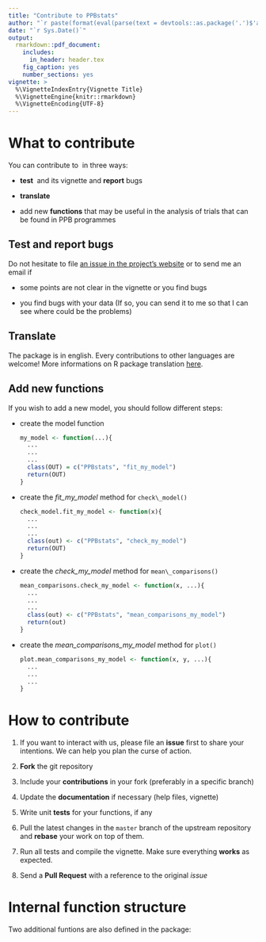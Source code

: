 ```yaml
---
title: "Contribute to PPBstats"
author: "`r paste(format(eval(parse(text = devtools::as.package('.')$'authors@r')), include = c('given', 'family')), collapse = ', ')`"
date: "`r Sys.Date()`"
output:
  rmarkdown::pdf_document:
    includes: 
      in_header: header.tex
    fig_caption: yes
    number_sections: yes
vignette: >
  %\VignetteIndexEntry{Vignette Title}
  %\VignetteEngine{knitr::rmarkdown}
  %\VignetteEncoding{UTF-8}
---
```


\newcommand{\pack}{\texttt{PPBstats}}


# What to contribute

You can contribute to \pack\ in three ways:

- __test__ \pack\ and its vignette and __report__ bugs

- __translate__ \pack

- add new __functions__ that may be useful in the analysis of trials that can be
found in PPB programmes


## Test and report bugs

Do not hesitate to file [an issue in the project's website](https://github.com/priviere/PPBstats/issues)
or to send me an email if

- some points are not clear in the vignette or you find bugs

- you find bugs with your data (If so, you can send it to me so that I can see
where could be the problems)


## Translate

The package is in english. 
Every contributions to other languages are welcome!
More informations on R package translation
[here](http://developer.r-project.org/Translations30.html).

## Add new functions

If you wish to add a new model, you should follow different steps:

- create the model function

    ```r
    my_model <- function(...){
      ...
      ...
      ...
      class(OUT) = c("PPBstats", "fit_my_model")
      return(OUT)
    }
    ```

- create the _fit\_my\_model_ method for `check\_model()`

    ```r
    check_model.fit_my_model <- function(x){
      ...
      ...
      ...
      class(out) <- c("PPBstats", "check_my_model")
      return(OUT)
    }
    ```

- create the _check\_my\_model_ method for `mean\_comparisons()`

    ```r
    mean_comparisons.check_my_model <- function(x, ...){
      ...
      ...
      ...
      class(out) <- c("PPBstats", "mean_comparisons_my_model")
      return(out)
    }
    ```

- create the _mean\_comparisons\_my\_model_ method for `plot()`

    ```r
    plot.mean_comparisons_my_model <- function(x, y, ...){
      ...
      ...
      ...
    }
    ```



# How to contribute

1. If you want to interact with us, please file an __issue__ first to share your
intentions. We can help you plan the curse of action.

1. __Fork__ the git repository

1. Include your __contributions__ in your fork (preferably in a specific
branch)

1. Update the __documentation__ if necessary (help files, vignette)

1. Write unit __tests__ for your functions, if any

1. Pull the latest changes in the `master` branch of the upstream repository and
__rebase__ your work on top of them.

1. Run all tests and compile the vignette. Make sure everything __works__ as
expected.

1. Send a __Pull Request__ with a reference to the original _issue_




# Internal function structure


\begin{figure}
\begin{center}
\input{figures/PPBstats_secondary_functions.tex}
\end{center}
\caption{Internal functions used within main functions.}
\label{workflow_2}
\end{figure}

\begin{table}
\begin{tabular}{lp{.4\textwidth}}

\hline
\textbf{function name} & \textbf{description} \\ \hline

\texttt{get.env.info} & Get regional farms data and satellite farms data \\ \hline

\texttt{GxE\_build\_interaction\_matrix} & Compute interaction matrix \\ \hline

\texttt{check\_model\_model\_1} & Check if the \texttt{model\_1} model went well  \\ \hline

\texttt{check\_model\_model\_2} & Check if the \texttt{model\_2} model went well \\ \hline

\texttt{check\_model\_GxE} & Check if the GxE model went well \\ \hline

\texttt{parameter\_groups\_GxE} & Get matrix with variables in column and effect in row from \texttt{check\_model\_GxE} \\ \hline

\texttt{parameter\_groups\_model\_2} & Get matrix with variables in column and effect in row from \texttt{check\_model\_model\_2} \\ \hline

\texttt{comp.parameters} & Get parameter comparisons two by two or to a given threshold based on MCMC outputs \\ \hline

\texttt{get.significant.groups} & Get significant groups of differences for a set of parameters based on MCMC outputs \\ \hline

\texttt{get.at.least.X.groups} & Get the value of type one error needed to have X groups \\ \hline

\texttt{mean\_comparisons\_GxE} & Get mean comparisons from \texttt{check\_model\_GxE} \\ \hline

\texttt{mean\_comparisons\_model\_1} & Get mean comparisons from \texttt{check\_model\_model\_1} \\ \hline

\texttt{mean\_comparisons\_model\_2} &Get mean comparisons from \texttt{check\_model\_model\_2}  \\ \hline

\texttt{mean\_comparisons\_predict\_the\_past\_model\_2} & Get mean comparisons from \texttt{predict\_the\_past\_model\_2} \\ \hline

\texttt{ggplot\_parameter\_groups} & Get ggplot from \texttt{parameter\_groups} \\ \hline

\texttt{ggplot\_check\_model\_GxE} & Get ggplot from \texttt{check\_model\_GxE} \\ \hline

\texttt{ggplot\_check\_model\_model\_1} & Get ggplot from \texttt{check\_model\_model\_1} \\ \hline

\texttt{ggplot\_check\_model\_model\_2} & Get ggplot from \texttt{check\_model\_model\_2} \\ \hline

\texttt{ggplot\_cross\_validation\_model\_2} & Get ggplot from \texttt{cross\_validation\_model\_2} \\ \hline

\texttt{ggplot\_mean\_comparisons\_GxE} & Get ggplot from \texttt{mean\_comparisons\_GxE} \\ \hline

\texttt{ggplot\_mean\_comparisons\_model\_1} & Get ggplot from \texttt{mean\_comparisons\_model\_1} \\ \hline

\texttt{ggplot\_mean\_comparisons\_model\_2} & Get ggplot from \texttt{mean\_comparisons\_model\_2} \\ \hline

\texttt{ggplot\_mean\_comparisons\_predict\_the\_past\_model\_2} & Get ggplot from \texttt{mean\_comparisons\_predict\_the\_past\_model\_2} \\ \hline

\texttt{ggplot\_biplot\_GxE} & Get ggplot from \texttt{biplot\_GxE} \\ \hline

\texttt{ggplot\_discrimitiveness\_vs\_representativeness} & Get "discrimitiveness vs representativeness" ggplot from PCA on interaction matrix \\ \hline

\texttt{ggplot\_mean\_vs\_stability} & Get "mean vs stability" ggplot from PCA on interaction matrix \\ \hline

\texttt{ggplot\_which\_won\_where} & Get "which won where" ggplot from PCA on interaction matrix \\ \hline

\end{tabular}
\caption{Internal functions}
\label{function_descriptions_workflow_2}
\end{table}

\clearpage

Two additional funtions are also defined in the package:

\begin{tabular}{ll}
\texttt{common\_functions} & Some functions used in several functions of PPBstats \\
\texttt{gget.PPBstats.data} & Get PPBstats datas to run example of the vignette \\
\end{tabular}


